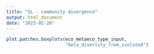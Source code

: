 ```yaml
---
title: "SL - community divergence"
output: html_document
date: "2023-02-28"
---
```


```r
plot.patches.boxplots(eco_metaeco_type_input,
                      "beta_diversity_from_isolated")
```
